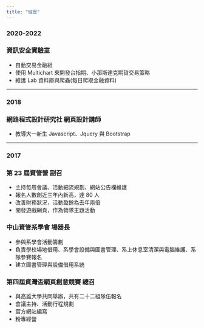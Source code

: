 ```yaml
---
title: "經歷"
---
```


### 2020-2022

### 資訊安全實驗室

- 自動交易金融組
- 使⽤ Multichart 來開發台指期、⼩那斯達克期貨交易策略
- 維護 Lab 資料庫與爬蟲(每⽇爬取⾦融資料)

---

### 2018

### 網路程式設計研究社 網⾴設計講師

- 教導⼤⼀新⽣ Javascript、Jquery 與 Bootstrap

---

### 2017

### 第 23 屆資管營 副召

- 主持每周會議、活動細流規劃、網站公告欄維護
- 報名⼈數創近三年內新⾼，達 80 ⼈
- 改善財務狀況，活動盈餘為去年兩倍
- 開發遊戲網⾴，作為營隊主題活動

### 中⼭資管系學會 場器長

- 參與系學會活動籌劃
- 負責學校場地借⽤、系學會設備與圖書管理、系上休息室清潔與電腦維護、系隊參賽報名
- 建立圖書管理與設備借⽤系統

### 第四屆資灣盃網頁創意競賽 總召

- 與高雄大學共同舉辦，共有二十二組隊伍報名
- 會議主持、活動行程規劃
- 官方網站編寫
- 粉專經營
